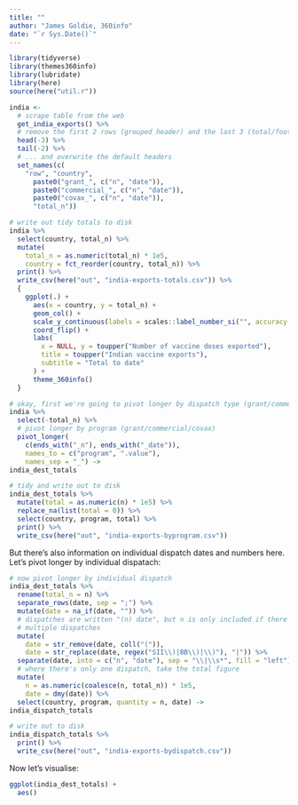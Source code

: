 ```yaml
---
title: ""
author: "James Goldie, 360info"
date: "`r Sys.Date()`"
---
```


```r
library(tidyverse)
library(themes360info)
library(lubridate)
library(here)
source(here("util.r"))
```

```r
india <- 
  # scrape table from the web
  get_india_exports() %>%
  # remove the first 2 rows (grouped header) and the last 3 (total/footer)...
  head(-3) %>%
  tail(-2) %>%
  # ... and overwrite the default headers
  set_names(c(
    "row", "country",
      paste0("grant_", c("n", "date")),
      paste0("commercial_", c("n", "date")),
      paste0("covax_", c("n", "date")),
      "total_n"))

# write out tidy totals to disk
india %>%
  select(country, total_n) %>%
  mutate(
    total_n = as.numeric(total_n) * 1e5,
    country = fct_reorder(country, total_n)) %>%
  print() %>%
  write_csv(here("out", "india-exports-totals.csv")) %>%
  {
    ggplot(.) +
      aes(x = country, y = total_n) +
      geom_col() +
      scale_y_continuous(labels = scales::label_number_si("", accuracy = 1)) +
      coord_flip() +
      labs(
        x = NULL, y = toupper("Number of vaccine doses exported"),
        title = toupper("Indian vaccine exports"),
        subtitle = "Total to date"
      ) +
      theme_360info()
  }
```

```r
# okay, first we're going to pivot longer by dispatch type (grant/commercial/covax). then, we'll lengthen further by pulling out each individual dispatch
india %>%
  select(-total_n) %>%
  # pivot longer by program (grant/commercial/covax)
  pivot_longer(
    c(ends_with("_n"), ends_with("_date")),
    names_to = c("program", ".value"),
    names_sep = "_") ->
india_dest_totals

# tidy and write out to disk
india_dest_totals %>%
  mutate(total = as.numeric(n) * 1e5) %>%
  replace_na(list(total = 0)) %>%
  select(country, program, total) %>% 
  print() %>%
  write_csv(here("out", "india-exports-byprogram.csv"))

```
  
But there's also information on individual dispatch dates and numbers here. Let's pivot longer by individual dispatach:

```r
# now pivot longer by individual dispatch
india_dest_totals %>%
  rename(total_n = n) %>%
  separate_rows(date, sep = ";") %>%
  mutate(date = na_if(date, "")) %>%
  # dispatches are written "(n) date", but n is only included if there're
  # multiple dispatches
  mutate(
    date = str_remove(date, coll("(")),
    date = str_replace(date, regex("SII\\)|BB\\)|\\)"), "|")) %>%
  separate(date, into = c("n", "date"), sep = "\\|\\s*", fill = "left") %>%
  # where there's only one dispatch, take the total figure
  mutate(
    n = as.numeric(coalesce(n, total_n)) * 1e5,
    date = dmy(date)) %>%
  select(country, program, quantity = n, date) ->
india_dispatch_totals

# write out to disk
india_dispatch_totals %>%
  print() %>%
  write_csv(here("out", "india-exports-bydispatch.csv"))
```

Now let's visualise:

```r
ggplot(india_dest_totals) +
  aes()
```